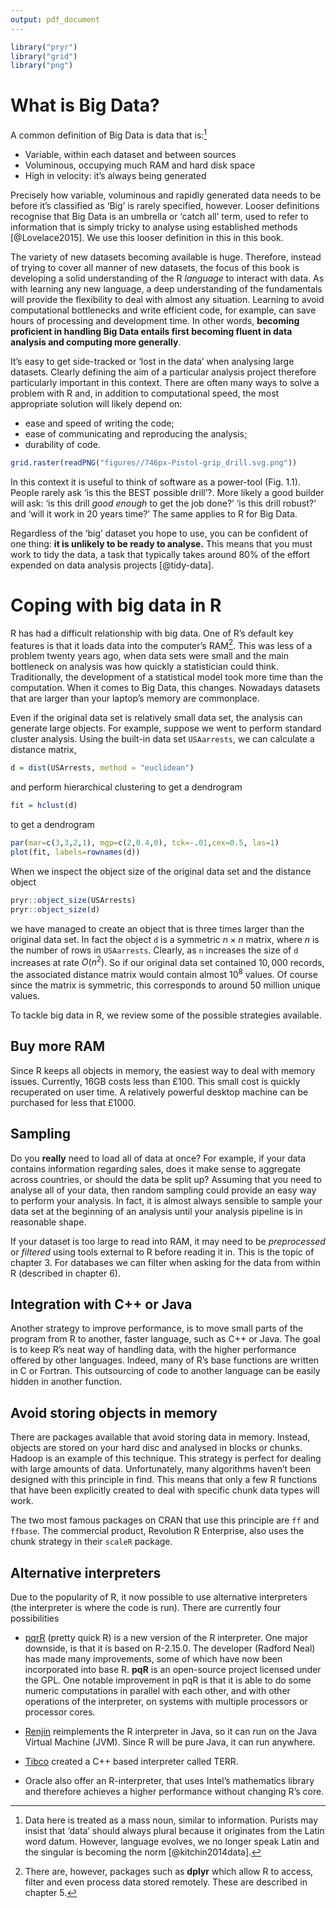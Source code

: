 ```yaml
---
output: pdf_document
---
```


```r
library("pryr")
library("grid")
library("png")
```

\chapter{Big Data and R}

# What is Big Data?

A common definition of Big Data is data that
is:^[Data here is treated as a mass noun, similar to information.
Purists may insist that 'data' should always plural because it originates from the Latin word datum.
However, language evolves, we no longer speak Latin and the singular is becoming the norm [@kitchin2014data].]

- Variable, within each dataset and between sources
- Voluminous, occupying much RAM and hard disk space
- High in velocity: it's always being generated

\noindent Precisely how variable, voluminous and rapidly generated data needs to be before it's classified as 'Big' is rarely specified, however.
Looser definitions recognise that Big Data is an umbrella or 'catch all' term, used to refer to information that is simply tricky to analyse using established methods [@Lovelace2015].
We use this looser definition in this in this book.

The variety of new datasets becoming available
is huge. Therefore, instead of trying to cover all manner of new datasets,
the focus of this book is developing a solid understanding of the R *language* to interact with data.
As with learning any new language, a deep understanding of the fundamentals will provide the flexibility to deal with almost any situation.
Learning to avoid computational bottlenecks and write efficient code, for example, can save hours of processing and development time.
In other words, **becoming proficient in handling Big Data entails first becoming fluent in data analysis and computing more generally**.

It's easy to get side-tracked or 'lost in the data' when analysing large datasets.
Clearly defining the aim of a particular analysis project therefore particularly important in this context.
There are often many ways to solve a problem with R and,
in addition to computational speed, the most appropriate solution will likely depend on:

- ease and speed of writing the code;
- ease of communicating and reproducing the analysis;
- durability of code.

```r
grid.raster(readPNG("figures//746px-Pistol-grip_drill.svg.png"))
```

In this context it is useful to think of software as a power-tool (Fig. 1.1). People rarely ask 'is this the BEST possible drill'?.
More likely a good builder will ask: 'is this drill *good enough* to get the job done?' 'is this drill robust?' and 'will it work in 20 years time?' The same applies to R for Big Data.

Regardless of the 'big' dataset you hope to use,
you can be confident of one thing:
**it is unlikely to be ready to analyse.**
This means that you must work to tidy the data,
a task that typically takes around
80% of the effort expended on data analysis projects
[@tidy-data]. 

# Coping with big data in R

R has had a difficult relationship with big data. One of R's default key features is that it loads data into the computer's
RAM^[There are, however, packages such as **dplyr** which allow R to access, filter and even process data stored remotely.
These are described in chapter 5.].
This was less of a problem twenty years ago, when data sets were small and the main bottleneck on analysis was how quickly a statistician could think. Traditionally, the development of a statistical model took more time than the computation. When it comes to Big Data, this changes.
Nowadays datasets that are larger than your laptop's memory are commonplace.

Even if the original data set is relatively small data set, the analysis can generate large objects. For example, suppose we went to perform standard cluster analysis. Using the built-in data set `USAarrests`, we can calculate a distance matrix,
```r
d = dist(USArrests, method = "euclidean")
```

\noindent and perform hierarchical clustering to get a dendrogram

```r
fit = hclust(d)
```

\noindent to get a dendrogram

```r
par(mar=c(3,3,2,1), mgp=c(2,0.4,0), tck=-.01,cex=0.5, las=1)
plot(fit, labels=rownames(d))
```

\noindent When we inspect the object size of the original data set and the distance object
```r
pryr::object_size(USArrests)
pryr::object_size(d)
```

\noindent we have managed to create an object that is three times larger than the original data set\sidenote{The function \texttt{object\_size} is part of the \texttt{pryr} package, which we will cover in chapter 2.}. In fact the object `d` is a symmetric $n \times n$ matrix, where $n$ is the number of rows in `USAarrests`. Clearly, as `n` increases the size of `d` increases at rate $O(n^2)$. So if our original data set contained $10,000$ records, the associated distance matrix would contain almost $10^8$ values. Of course since the matrix is symmetric, this corresponds to around $50$ million unique values.

To tackle big data in R, we review some of the possible strategies available.

## Buy more RAM

Since R keeps all objects in memory, the easiest way to deal with memory issues. Currently, 16GB costs less than £100. This small cost is quickly recuperated on user time. A relatively powerful desktop machine can be purchased for less that £1000. 

## Sampling

Do you **really** need to load all of data at once? For example, if your data contains information regarding sales, does it make sense to aggregate across countries, or should the data be split up? Assuming that you need to analyse all of your data, then random sampling could provide an easy way to perform your analysis. In fact, it is almost always sensible to sample your data set at the beginning of an analysis until your analysis pipeline is in reasonable shape.

If your dataset is too large to read into RAM, it may need to be
*preprocessed* or *filtered* using tools external to R before
reading it in. This is the topic of chapter 3.
For databases we can filter when asking for the data from within R
(described in chapter 6).

## Integration with C++ or Java

Another strategy to improve performance, is to move small parts of the program from R to another, faster language, such as C++ or Java. The goal is to keep R's neat way of handling data, with the higher performance offered by other languages. Indeed, many of R's base functions are written in C or Fortran. This outsourcing of code to another language can be easily hidden in another function. 

## Avoid storing objects in memory

There are packages available that avoid storing data in memory. Instead, objects are stored on your hard disc and analysed in blocks or chunks. Hadoop is an example of this technique. This strategy is perfect for dealing with large amounts of data. Unfortunately, many algorithms haven't been designed with this principle in find. This means that only a few R functions that have been explicitly created to deal with specific chunk data types will work.

The two most famous packages on CRAN that use this principle are `ff` and `ffbase`\sidenote{There is also the `bigmemory` package that does something similar.}. The commercial product,  Revolution R Enterprise, also uses the chunk strategy in their `scaleR` package.

## Alternative interpreters

Due to the popularity of R, it now possible to use alternative interpreters (the interpreter is where the code is run). There are currently four possibilities

 * [pqrR](http://www.pqr-project.org/) (pretty quick R) is a new version of the R interpreter. One major downside, is that it is based on R-2.15.0. The developer (Radford Neal) has made many improvements, some of which have now been incorporated into base R. **pqR** is an open-source project licensed under the GPL. One notable improvement in pqR is that it is able to do some numeric computations in parallel with each other, and with other operations of the interpreter, on systems with multiple processors or processor cores.
 
  * [Renjin](http://www.renjin.org/) reimplements the R interpreter in Java, so it can run on the Java Virtual Machine (JVM). Since R will be pure Java, it can run anywhere.

  * [Tibco](http://spotfire.tibco.com/) created a C++ based interpreter called TERR. 

  * Oracle also offer an R-interpreter, that uses  Intel's mathematics library and therefore achieves a higher performance without changing R's core. 


